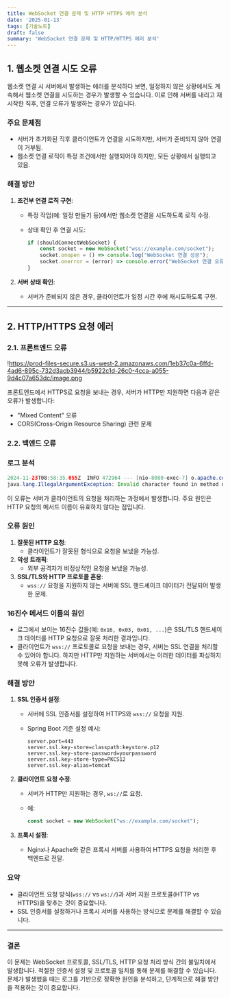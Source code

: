```yaml
---
title: WebSocket 연결 문제 및 HTTP HTTPS 에러 분석
date: '2025-01-13'
tags: [기술노트]
draft: false
summary: 'WebSocket 연결 문제 및 HTTP/HTTPS 에러 분석'
---
```


## 1. 웹소켓 연결 시도 오류

웹소켓 연결 시 서버에서 발생하는 에러를 분석하다 보면, 일정하지 않은 상황에서도 계속해서 웹소켓 연결을 시도하는 경우가 발생할 수 있습니다. 이로 인해 서버를 내리고 재시작한 직후, 연결 오류가 발생하는 경우가 있습니다.

### 주요 문제점

- 서버가 초기화된 직후 클라이언트가 연결을 시도하지만, 서버가 준비되지 않아 연결이 거부됨.
- 웹소켓 연결 로직이 특정 조건에서만 실행되어야 하지만, 모든 상황에서 실행되고 있음.

### 해결 방안

1. **조건부 연결 로직 구현**:
    - 특정 작업(예: 일정 만들기 등)에서만 웹소켓 연결을 시도하도록 로직 수정.
    - 상태 확인 후 연결 시도:
        
        ```jsx
        if (shouldConnectWebSocket) {
            const socket = new WebSocket("wss://example.com/socket");
            socket.onopen = () => console.log("WebSocket 연결 성공");
            socket.onerror = (error) => console.error("WebSocket 연결 오류", error);
        }
        
        ```
        
2. **서버 상태 확인**:
    - 서버가 준비되지 않은 경우, 클라이언트가 일정 시간 후에 재시도하도록 구현.

---

## 2. HTTP/HTTPS 요청 에러

### 2.1. 프론트엔드 오류

!https://prod-files-secure.s3.us-west-2.amazonaws.com/1eb37c0a-6ffd-4ad6-895c-732d3acb3944/b5922c1d-26c0-4cca-a055-9d4c07a653dc/image.png

프론트엔드에서 HTTPS로 요청을 보내는 경우, 서버가 HTTP만 지원하면 다음과 같은 오류가 발생합니다:

- "Mixed Content" 오류
- CORS(Cross-Origin Resource Sharing) 관련 문제

### 2.2. 백엔드 오류

### 로그 분석

```java
2024-11-23T08:58:35.055Z  INFO 472964 --- [nio-8080-exec-7] o.apache.coyote.http11.Http11Processor   : Error parsing HTTP request header
java.lang.IllegalArgumentException: Invalid character found in method name [...]. HTTP method names must be tokens

```

이 오류는 서버가 클라이언트의 요청을 처리하는 과정에서 발생합니다. 주요 원인은 HTTP 요청의 메서드 이름이 유효하지 않다는 점입니다.

### 오류 원인

1. **잘못된 HTTP 요청**:
    - 클라이언트가 잘못된 형식으로 요청을 보냈을 가능성.
2. **악성 트래픽**:
    - 외부 공격자가 비정상적인 요청을 보냈을 가능성.
3. **SSL/TLS와 HTTP 프로토콜 혼용**:
    - `wss://` 요청을 지원하지 않는 서버에 SSL 핸드셰이크 데이터가 전달되어 발생한 문제.

### 16진수 메서드 이름의 원인

- 로그에서 보이는 16진수 값들(예: `0x16, 0x03, 0x01, ...`)은 SSL/TLS 핸드셰이크 데이터를 HTTP 요청으로 잘못 처리한 결과입니다.
- 클라이언트가 `wss://` 프로토콜로 요청을 보내는 경우, 서버는 SSL 연결을 처리할 수 있어야 합니다. 하지만 HTTP만 지원하는 서버에서는 이러한 데이터를 파싱하지 못해 오류가 발생합니다.

### 해결 방안

1. **SSL 인증서 설정**:
    - 서버에 SSL 인증서를 설정하여 HTTPS와 `wss://` 요청을 지원.
    - Spring Boot 기준 설정 예시:
        
        ```
        server.port=443
        server.ssl.key-store=classpath:keystore.p12
        server.ssl.key-store-password=yourpassword
        server.ssl.key-store-type=PKCS12
        server.ssl.key-alias=tomcat
        
        ```
        
2. **클라이언트 요청 수정**:
    - 서버가 HTTP만 지원하는 경우, `ws://`로 요청.
    - 예:
        
        ```jsx
        const socket = new WebSocket("ws://example.com/socket");
        
        ```
        
3. **프록시 설정**:
    - Nginx나 Apache와 같은 프록시 서버를 사용하여 HTTPS 요청을 처리한 후 백엔드로 전달.

### 요약

- 클라이언트 요청 방식(`wss://` vs `ws://`)과 서버 지원 프로토콜(HTTP vs HTTPS)을 맞추는 것이 중요합니다.
- SSL 인증서를 설정하거나 프록시 서버를 사용하는 방식으로 문제를 해결할 수 있습니다.

---

### 결론

이 문제는 WebSocket 프로토콜, SSL/TLS, HTTP 요청 처리 방식 간의 불일치에서 발생합니다. 적절한 인증서 설정 및 프로토콜 일치를 통해 문제를 해결할 수 있습니다. 문제가 발생했을 때는 로그를 기반으로 정확한 원인을 분석하고, 단계적으로 해결 방안을 적용하는 것이 중요합니다.
